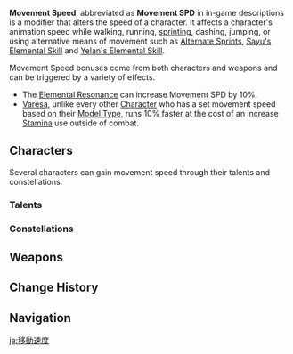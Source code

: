 {{Terminology Infobox
|type         = Attributes
}}
'''Movement Speed''', abbreviated as '''Movement SPD''' in in-game descriptions is a modifier that alters the speed of a character. It affects a character's animation speed while walking, running, [[sprinting]], dashing, jumping, or using alternative means of movement such as [[Alternate Sprint]]s, [[Yoohoo Art: Fuuin Dash|Sayu's Elemental Skill]] and [[Lingering Lifeline|Yelan's Elemental Skill]].

Movement Speed bonuses come from both characters and weapons and can be triggered by a variety of effects.
*The {{Anemo}} [[Elemental Resonance]] can increase Movement SPD by 10%.
*[[Varesa]], unlike every other [[Character]] who has a set movement speed based on their [[Model Type]], runs 10% faster at the cost of an increase [[Stamina]] use outside of combat.

==Characters==
Several characters can gain movement speed through their talents and constellations.

===Talents===
{{Talents by Category Table|Movement SPD Talents}}

===Constellations===
{{Constellations by Category Table|Movement SPD Constellations}}

==Weapons==
{{Weapons by Category Table|Movement SPD Passive Weapons}}

==Change History==
{{Change History|1.0}}

==Navigation==
{{Attribute Navbox}}

[[Category:Movement SPD| ]]

[[ja:移動速度]]